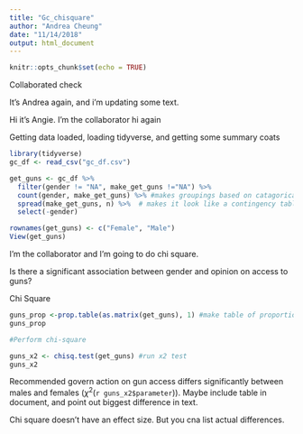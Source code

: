 ```yaml
---
title: "Gc_chisquare"
author: "Andrea Cheung"
date: "11/14/2018"
output: html_document
---
```


```r
knitr::opts_chunk$set(echo = TRUE)
```

Collaborated check

It's Andrea again, and i'm updating some text. 


Hi it's Angie. I'm the collaborator
hi again


Getting data loaded, loading tidyverse, and getting some summary coats
```r
library(tidyverse)
gc_df <- read_csv("gc_df.csv")

get_guns <- gc_df %>% 
  filter(gender != "NA", make_get_guns !="NA") %>% 
  count(gender, make_get_guns) %>% #makes groupings based on catagorical variables
  spread(make_get_guns, n) %>%  # makes it look like a contingency table 
  select(-gender)

rownames(get_guns) <- c("Female", "Male") 
View(get_guns)

```

I'm the collaborator and I'm going to do chi square.

Is there a significant association between gender and opinion on access to guns?

Chi Square

```r
guns_prop <-prop.table(as.matrix(get_guns), 1) #make table of proportions for each group first
guns_prop

#Perform chi-square

guns_x2 <- chisq.test(get_guns) #run x2 test
guns_x2


```

Recommended govern action on gun access differs significantly between males and females ($\chi^2$(`r guns_x2$parameter`)). Maybe include table in document, and point out biggest difference in text.

Chi square doesn't have an effect size. But you cna list actual differences.
